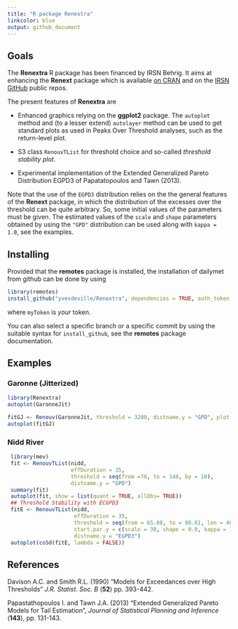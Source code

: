 ```yaml
---
title: "R package Renextra"
linkcolor: blue
output: github_document
---
```



## Goals

The **Renextra** R package has been financed by IRSN Behrig. It aims
at enhancing the **Renext** package which is available [on
CRAN](https://cran.r-project.org/web/packages/Renext/index.html) and
on the [IRSN GitHub](https://github.com/IRSN/Renext) public repos.

The present features of **Renextra** are

- Enhanced graphics relying on the **ggplot2** package. The `autoplot`
  method and (to a lesser extend) `autolayer` method can be used to
  get standard plots as used in Peaks Over Threshold analyses, such as
  the return-level plot.

- S3 class `RenouvTList` for threshold choice and so-called *threshold
  stability plot*.
  
- Experimental implementation of the Extended Generalized Pareto
 Distribution EGPD3 of Papatatopoulos and Tawn (2013).
 
 Note that the use of the `EGPD3` distribution relies on the the
 general features of the **Renext** package, in which the distribution
 of the excesses over the threshold can be quite arbitrary. So, some
 initial values of the parameters must be given. The estimated values
 of the `scale` and `shape` parameters obtained by using the `"GPD"`
 distribution can be used along with `kappa = 1.0`, see the examples.
 
 

## Installing

Provided that the **remotes** package is installed, the installation of
dailymet from github can be done by using


```r
library(remotes)
install_github("yvesdeville/Renextra", dependencies = TRUE, auth_token = myToken)
```
where `myToken` is *your* token. 

You can also select a specific branch or a specific commit by using
the suitable syntax for `install_github`, see the **remotes** package
documentation.

## Examples

### Garonne (Jitterized)
```r
library(Renextra)
autoplot(GaronneJit)
```

```r
fitGJ <- Renouv(GaronneJit, threshold = 3200, distname.y = "GPD", plot = FALSE)
autoplot(fitGJ)
```

### Nidd River 

```r
 library(mev)
 fit <- RenouvTList(nidd,
                    effDuration = 35,
                    threshold = seq(from =70, to = 140, by = 10),
                    distname.y = "GPD")
 summary(fit)
 autoplot(fit, show = list(quant = TRUE, allObs= TRUE))
 ## Threshold Stability with ECGPD3
 fitE <- RenouvTList(nidd,
                     effDuration = 35,
                     threshold = seq(from = 65.08, to = 88.61, len = 40),
                     start.par.y = c(scale = 30, shape = 0.0, kappa = 1.0),
                     distname.y = "EGPD3")
 autoplot(coSd(fitE, lambda = FALSE))

```
 
## References 
 
Davison A.C. and Smith R.L. (1990) "Models for Exceedances over High Thresholds"
  *J.R. Statist. Soc. B* (**52**) pp. 393-442.
 
Papastathopoulos I. and Tawn J.A. (2013) "Extended Generalized Pareto
    Models for Tail Estimation", *Journal of Statistical
    Planning and Inference* (**143**), pp. 131-143.
